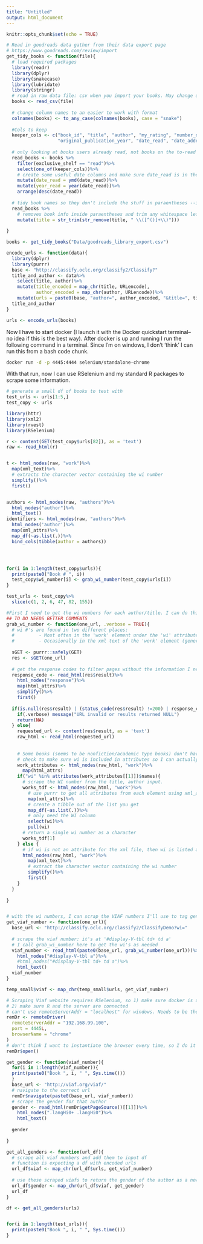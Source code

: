 ```yaml
---
title: "Untitled"
output: html_document
---
```


```r
knitr::opts_chunk$set(echo = TRUE)
```

```r
# Read in goodreads data gather from their data export page
# https://www.goodreads.com/review/import
get_tidy_books <- function(file){
  # load required packages
  library(readr)
  library(dplyr)
  library(snakecase)
  library(lubridate)
  library(stringr)
  # read in raw data file: csv when you import your books. May change using goodreads API
  books <- read_csv(file)
  
  # change column names to an easier to work with format
  colnames(books) <- to_any_case(colnames(books), case = "snake") 
  
  #Cols to keep
  keeper_cols <- c("book_id", "title", "author", "my_rating", "number_of_pages", 
                   "original_publication_year", "date_read", "date_added", "bookshelves", "exclusive_shelf")
  
  # only looking at books users already read, not books on the to-read or books you want to read shelves.
  read_books <- books %>%
    filter(exclusive_shelf == "read")%>%
    select(one_of(keeper_cols))%>%
    # create some useful date columns and make sure date_read is in the format I want
    mutate(date_read = ymd(date_read))%>%
    mutate(year_read = year(date_read))%>%
    arrange(desc(date_read))
  
  # tidy book names so they don't include the stuff in paraentheses --it messes with the classify pages
  read_books %>%
    # removes book info inside paraentheses and trim any whitespace left over
    mutate(title = str_trim(str_remove(title, " \\([^()]+\\)")))
  
}

books <- get_tidy_books("Data/goodreads_library_export.csv")
```



```r
encode_urls <- function(data){
  library(dplyr)
  library(purrr)
  base <- "http://classify.oclc.org/classify2/Classify?"
  title_and_author <- data%>%
    select(title, author)%>%
    mutate(title_encoded = map_chr(title, URLencode),
           author_encoded = map_chr(author, URLencode))%>%
    mutate(urls = paste0(base, "author=", author_encoded, "&title=", title_encoded))
  title_and_author
}

urls <- encode_urls(books)
```



Now I have to start docker (I launch it with the Docker quickstart terminal--no idea if this is the best way). After docker is up and running I run the following command in a terminal. Since I'm on windows, I don't 'think' I can run this from a bash code chunk.

```bash
docker run -d -p 4445:4444 selenium/standalone-chrome
```

With that run, now I can use RSelenium and my standard R packages to scrape some information.


```r
# generate a small df of books to test with
test_urls <- urls[1:5,]
test_copy <- urls
```

```r
library(httr)
library(xml2)
library(rvest)
library(RSelenium)

r <- content(GET(test_copy$urls[82]), as = 'text')
raw <- read_html(r)


t <- html_nodes(raw, "work")%>%
  map(xml_text)%>%
  # extracts the character vector containing the wi number
  simplify()%>%
  first()


authors <- html_nodes(raw, "authors")%>%
  html_nodes("author")%>%
  html_text()
identifiers <- html_nodes(raw, "authors")%>%
  html_nodes('author')%>%
  map(xml_attrs)%>%
  map_df(~as.list(.))%>%
  bind_cols(tibble(author = authors))




for(i in 1:length(test_copy$urls)){
  print(paste0("Book # ", i))
  test_copy$wi_number[i] <- grab_wi_number(test_copy$urls[i])
}

test_urls <- test_copy%>%
  slice(c(1, 2, 6, 47, 82, 155))

#First I need to get the wi numbers for each author/title. I can do this with basic tidyverse scraping functionality
## TO DO NEEDS BETTER COMMENTS
grab_wi_number <- function(one_url, .verbose = TRUE){
  # wi #'s are found in two different places: 
  #         - Most often in the 'work' element under the 'wi' attribute 
  #         - Occasionally in the xml text of the 'work' element (generally in non-fiction books it seems like)
  
  sGET <- purrr::safely(GET)
  res <- sGET(one_url)
  
  # get the response codes to filter pages without the information I need
  response_code <- read_html(res$result)%>%
    html_nodes("response")%>%
    map(html_attrs)%>%
    simplify()%>%
    first()
  
  if(is.null(res$result) | (status_code(res$result) !=200) | response_code == 102){
    if(.verbose) message("URL invalid or results returned NULL")
    return(NA)
  } else{
    requested_url <- content(res$result, as = 'text')
    raw_html <- read_html(requested_url)
    
    
    # Some books (seems to be nonfiction/academic type books) don't have wi number in the attributes of work node
    # check to make sure wi is included in attributes so I can actually scrape something and not throw an error
    work_attributes <- html_nodes(raw_html, "work")%>%
      map(html_attrs)
    if("wi" %in% attributes(work_attributes[[1]])$names){
      # scrape the WI number from the title, author input. 
      works_tdf <- html_nodes(raw_html, "work")%>%
        # use purrr to get all attributes from each element using xml_attrs
        map(xml_attrs)%>%
        # create a tibble out of the list you get
        map_df(~as.list(.))%>%
        # only need the WI column
        select(wi)%>%
        pull(wi)
      # return a single wi number as a character
      works_tdf[1]
    } else {
      # if wi is not an attribute for the xml file, then wi is listed as text in the work element
      html_nodes(raw_html, "work")%>%
        map(xml_text)%>%
        # extract the character vector containing the wi number
        simplify()%>%
        first()
    }
  }
  
}


# with the wi numbers, I can scrap the VIAF numbers I'll use to tag gender
get_viaf_number <- function(one_url){
  base_url <- "http://classify.oclc.org/classify2/ClassifyDemo?wi="
  
  # scrape the viaf number: it's at '#display-V-tbl td+ td a'
  # I call grab_wi_number here to get the wi's as needed
  viaf_number <- read_html(paste0(base_url, grab_wi_number(one_url)))%>%
    html_nodes("#display-V-tbl a")%>%
    #html_nodes("#display-V-tbl td+ td a")%>%
    html_text()
  viaf_number
}

temp_small$viaf <- map_chr(temp_small$urls, get_viaf_number)

# Scraping Viaf website requires RSelenium, so 1) make sure docker is up and running
# 2) make sure R and the server are connected
# can't use remoteServerAddr = "localhost" for windows. Needs to be the ip of the VM that is running docker
remDr <- remoteDriver(
  remoteServerAddr = "192.168.99.100",
  port = 4445L,
  browserName = "chrome"
)
# don't think I want to instantiate the browser every time, so I do it once here
remDr$open()

get_gender <- function(viaf_number){
  for(i in 1:length(viaf_number)){
  print(paste0("Book ", i, " ", Sys.time()))  
  }
  base_url <- "http://viaf.org/viaf/"
  # navigate to the correct url
  remDr$navigate(paste0(base_url, viaf_number))
  # scrape the gender for that author
  gender <- read_html(remDr$getPageSource()[[1]])%>%
    html_nodes(".langHi0+ .langHi0")%>%
    html_text()
  
  gender
  
}

get_all_genders <- function(url_df){
  # scrape all viaf numbers and add them to input df
  # function is expecting a df with encoded urls
  url_df$viaf <- map_chr(url_df$urls, get_viaf_number)
  
  # use these scraped viafs to return the gender of the author as a new variable to the input df
  url_df$gender <- map_chr(url_df$viaf, get_gender)
  url_df
}

df <- get_all_genders(urls)


for(i in 1:length(test_urls)){
  print(paste0("Book ", i, " ", Sys.time()))  
}
```


